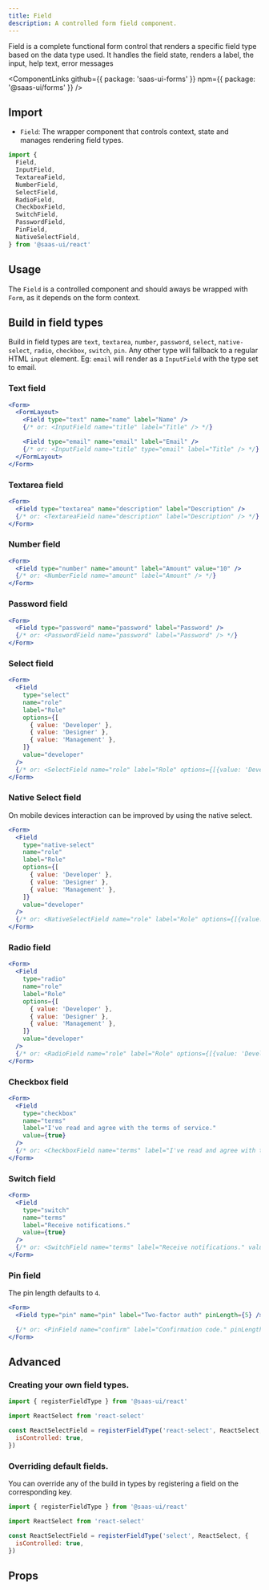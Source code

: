 ```yaml
---
title: Field
description: A controlled form field component.
---
```


Field is a complete functional form control that renders a specific field type based on the data type used.
It handles the field state, renders a label, the input, help text, error messages

<ComponentLinks
  github={{ package: 'saas-ui-forms' }}
  npm={{ package: '@saas-ui/forms' }}
/>

## Import

- `Field`: The wrapper component that controls context, state and manages rendering field types.

```ts
import {
  Field,
  InputField,
  TextareaField,
  NumberField,
  SelectField,
  RadioField,
  CheckboxField,
  SwitchField,
  PasswordField,
  PinField,
  NativeSelectField,
} from '@saas-ui/react'
```

## Usage

The `Field` is a controlled component and should aways be wrapped with `Form`, as it depends on the form context.

## Build in field types

Build in field types are `text`, `textarea`, `number`, `password`, `select`, `native-select`, `radio`, `checkbox`, `switch`, `pin`.
Any other type will fallback to a regular HTML `input` element. Eg: `email` will render as a `InputField` with the type set to email.

### Text field

```jsx
<Form>
  <FormLayout>
    <Field type="text" name="name" label="Name" />
    {/* or: <InputField name="title" label="Title" /> */}

    <Field type="email" name="email" label="Email" />
    {/* or: <InputField name="title" type="email" label="Title" /> */}
  </FormLayout>
</Form>
```

### Textarea field

```jsx
<Form>
  <Field type="textarea" name="description" label="Description" />
  {/* or: <TextareaField name="description" label="Description" /> */}
</Form>
```

### Number field

```jsx
<Form>
  <Field type="number" name="amount" label="Amount" value="10" />
  {/* or: <NumberField name="amount" label="Amount" /> */}
</Form>
```

### Password field

```jsx
<Form>
  <Field type="password" name="password" label="Password" />
  {/* or: <PasswordField name="password" label="Password" /> */}
</Form>
```

### Select field

```jsx
<Form>
  <Field
    type="select"
    name="role"
    label="Role"
    options={[
      { value: 'Developer' },
      { value: 'Designer' },
      { value: 'Management' },
    ]}
    value="developer"
  />
  {/* or: <SelectField name="role" label="Role" options={[{value: 'Developer'}, {value: 'Designer'}, {value: 'Management'}]}  /> */}
</Form>
```

### Native Select field

<Info>
  On mobile devices interaction can be improved by using the native select.
</Info>

```jsx
<Form>
  <Field
    type="native-select"
    name="role"
    label="Role"
    options={[
      { value: 'Developer' },
      { value: 'Designer' },
      { value: 'Management' },
    ]}
    value="developer"
  />
  {/* or: <NativeSelectField name="role" label="Role" options={[{value: 'Developer'}, {value: 'Designer'}, {value: 'Management'}]}  /> */}
</Form>
```

### Radio field

```jsx
<Form>
  <Field
    type="radio"
    name="role"
    label="Role"
    options={[
      { value: 'Developer' },
      { value: 'Designer' },
      { value: 'Management' },
    ]}
    value="developer"
  />
  {/* or: <RadioField name="role" label="Role" options={[{value: 'Developer'}, {value: 'Designer'}, {value: 'Management'}]}  /> */}
</Form>
```

### Checkbox field

```jsx
<Form>
  <Field
    type="checkbox"
    name="terms"
    label="I've read and agree with the terms of service."
    value={true}
  />
  {/* or: <CheckboxField name="terms" label="I've read and agree with the terms of service." value={true} /> */}
</Form>
```

### Switch field

```jsx
<Form>
  <Field
    type="switch"
    name="terms"
    label="Receive notifications."
    value={true}
  />
  {/* or: <SwitchField name="terms" label="Receive notifications." value={true} /> */}
</Form>
```

### Pin field

The pin length defaults to `4`.

```jsx
<Form>
  <Field type="pin" name="pin" label="Two-factor auth" pinLength={5} />

  {/* or: <PinField name="confirm" label="Confirmation code." pinLength={5} /> */}
</Form>
```

## Advanced

### Creating your own field types.

```jsx live=false
import { registerFieldType } from '@saas-ui/react'

import ReactSelect from 'react-select'

const ReactSelectField = registerFieldType('react-select', ReactSelect, {
  isControlled: true,
})
```

### Overriding default fields.

You can override any of the build in types by registering a field on the corresponding key.

```jsx live=false
import { registerFieldType } from '@saas-ui/react'

import ReactSelect from 'react-select'

const ReactSelectField = registerFieldType('select', ReactSelect, {
  isControlled: true,
})
```

## Props

<PropsTable of="Field" />
